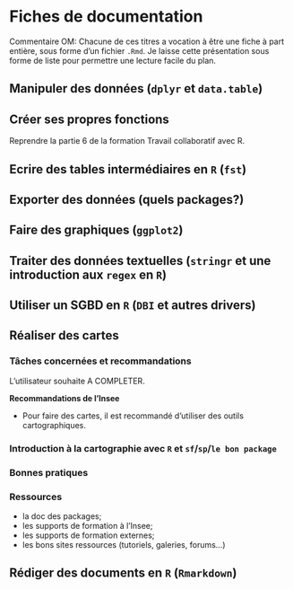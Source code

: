 # Fiches de documentation

Commentaire OM: Chacune de ces titres a vocation à être une fiche à part entière, sous forme d'un fichier `.Rmd`. Je laisse cette présentation sous forme de liste pour permettre une lecture facile du plan.

## Manipuler des données (`dplyr` et `data.table`)

## Créer ses propres fonctions

Reprendre la partie 6 de la formation Travail collaboratif avec R.

## Ecrire des tables intermédiaires en `R` (`fst`)

## Exporter des données (quels packages?)

## Faire des graphiques (`ggplot2`)

## Traiter des données textuelles (`stringr` et une introduction aux `regex` en `R`)

## Utiliser un SGBD en `R` (`DBI` et autres drivers)

## Réaliser des cartes

### Tâches concernées et recommandations

L'utilisateur souhaite A COMPLETER.



::: recommandation
**Recommandations de l'Insee**

* Pour faire des cartes, il est recommandé d'utiliser des outils cartographiques.

:::

### Introduction à la cartographie avec `R` et `sf`/`sp`/`le bon package`




### Bonnes pratiques



### Ressources

* la doc des packages;
* les supports de formation à l'Insee;
* les supports de formation externes;
* les bons sites ressources (tutoriels, galeries, forums...)



## Rédiger des documents en `R` (`Rmarkdown`)
